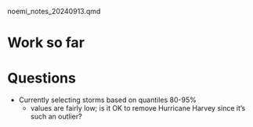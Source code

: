 noemi_notes_20240913.qmd

# Work so far

# Questions
- Currently selecting storms based on quantiles 80-95%
    - values are fairly low; is it OK to remove Hurricane Harvey since it's such an outlier?
